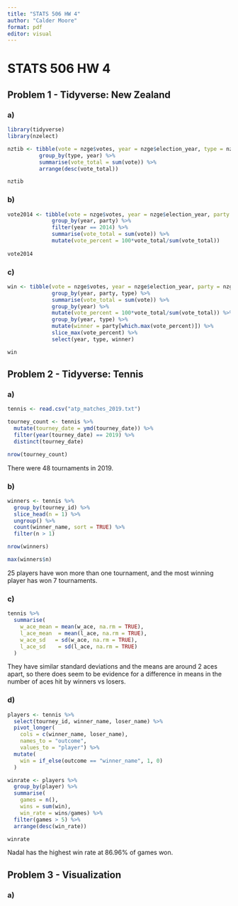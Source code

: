 ```yaml
---
title: "STATS 506 HW 4"
author: "Calder Moore"
format: pdf
editor: visual
---
```


# STATS 506 HW 4

## Problem 1 - Tidyverse: New Zealand

### a)

```r
library(tidyverse)
library(nzelect)

nztib <- tibble(vote = nzge$votes, year = nzge$election_year, type = nzge$voting_type) %>%
          group_by(type, year) %>%
          summarise(vote_total = sum(vote)) %>%
          arrange(desc(vote_total))

nztib
```

### b)

```r
vote2014 <- tibble(vote = nzge$votes, year = nzge$election_year, party = nzge$party) %>%
              group_by(year, party) %>%
              filter(year == 2014) %>%
              summarise(vote_total = sum(vote)) %>%
              mutate(vote_percent = 100*vote_total/sum(vote_total))
              
vote2014          
```

### c)

```r
win <- tibble(vote = nzge$votes, year = nzge$election_year, party = nzge$party, type = nzge$voting_type) %>%
              group_by(year, party, type) %>%
              summarise(vote_total = sum(vote)) %>%
              group_by(year) %>%
              mutate(vote_percent = 100*vote_total/sum(vote_total)) %>%
              group_by(year, type) %>%
              mutate(winner = party[which.max(vote_percent)]) %>%
              slice_max(vote_percent) %>%
              select(year, type, winner)

win  
```

## Problem 2 - Tidyverse: Tennis

### a)

```r
tennis <- read.csv("atp_matches_2019.txt")

tourney_count <- tennis %>%
  mutate(tourney_date = ymd(tourney_date)) %>%
  filter(year(tourney_date) == 2019) %>%
  distinct(tourney_date)

nrow(tourney_count)
```

There were 48 tournaments in 2019.

### b)

```r
winners <- tennis %>%
  group_by(tourney_id) %>%
  slice_head(n = 1) %>%
  ungroup() %>%
  count(winner_name, sort = TRUE) %>%
  filter(n > 1)

nrow(winners)

max(winners$n)
```

25 players have won more than one tournament, and the most winning player has won 7 tournaments.

### c)

```r
tennis %>%
  summarise(
    w_ace_mean = mean(w_ace, na.rm = TRUE),
    l_ace_mean  = mean(l_ace, na.rm = TRUE),
    w_ace_sd   = sd(w_ace, na.rm = TRUE),
    l_ace_sd    = sd(l_ace, na.rm = TRUE)
  )
```

They have similar standard deviations and the means are around 2 aces apart, so there does seem to be evidence for a difference in means in the number of aces hit by winners vs losers.

### d)

```r
players <- tennis %>%
  select(tourney_id, winner_name, loser_name) %>%
  pivot_longer(
    cols = c(winner_name, loser_name),
    names_to = "outcome",
    values_to = "player") %>%
  mutate(
    win = if_else(outcome == "winner_name", 1, 0)
  )

winrate <- players %>%
  group_by(player) %>%
  summarise(
    games = n(),
    wins = sum(win),
    win_rate = wins/games) %>%
  filter(games > 5) %>%
  arrange(desc(win_rate))

winrate
```

Nadal has the highest win rate at 86.96% of games won.

## Problem 3 - Visualization

### a)

```r

```






